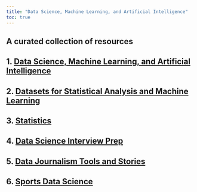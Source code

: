 ```yaml
---
title: "Data Science, Machine Learning, and Artificial Intelligence"
toc: true
---
```


## A curated collection of resources

## 1. [Data Science, Machine Learning, and Artificial Intelligence](ds_ml_ai.qmd)

## 2. [Datasets for Statistical Analysis and Machine Learning](datasets.qmd)

## 3. [Statistics](statistics.qmd)

## 4. [Data Science Interview Prep](ds_interview.qmd)

## 5. [Data Journalism Tools and Stories](ds_journalism.qmd)

## 6. [Sports Data Science](ds_sports.qmd)

